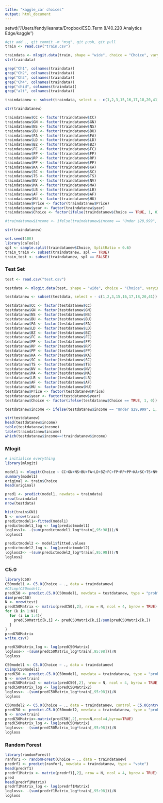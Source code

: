 ```yaml
---
title: "kaggle_car choices"
output: html_document
---
```

setwd("/Users/fendylieanata/Dropbox/ESD_Term 8/40.220 Analytics Edge/kaggle")
```r
#git add ., git commit -m "msg", git push, git pull
train <- read.csv("train.csv")

traindata <- mlogit.data(train, shape = "wide", choice = "Choice", varying = c(4:83), sep = "", alt.levels = c("Ch1","Ch2","Ch3","Ch4"), id.var = "Case")
str(traindata)

grep("Ch1", colnames(traindata))
grep("Ch2", colnames(traindata))
grep("Ch3", colnames(traindata))
grep("Ch4", colnames(traindata))
grep("chid", colnames(traindata))
grep("alt", colnames(traindata))

traindatanew <- subset(traindata, select = - c(1,2,3,15,16,17,18,20,41))

str(traindatanew)

traindatanew$CC <- factor(traindatanew$CC)
traindatanew$GN <- factor(traindatanew$GN)
traindatanew$NS <- factor(traindatanew$NS)
traindatanew$BU <- factor(traindatanew$BU)
traindatanew$FA <- factor(traindatanew$FA)
traindatanew$LD <- factor(traindatanew$LD)
traindatanew$BZ <- factor(traindatanew$BZ)
traindatanew$FC <- factor(traindatanew$FC)
traindatanew$FP <- factor(traindatanew$FP)
traindatanew$RP <- factor(traindatanew$RP)
traindatanew$PP <- factor(traindatanew$PP)
traindatanew$KA <- factor(traindatanew$KA)
traindatanew$SC <- factor(traindatanew$SC)
traindatanew$TS <- factor(traindatanew$TS)
traindatanew$NV <- factor(traindatanew$NV)
traindatanew$MA <- factor(traindatanew$MA)
traindatanew$LB <- factor(traindatanew$LB)
traindatanew$AF <- factor(traindatanew$AF)
traindatanew$HU <- factor(traindatanew$HU)
traindatanew$Price <- factor(traindatanew$Price)
traindatanew$year <- factor(traindatanew$year)
traindatanew$Choice <- factor(ifelse(traindatanew$Choice == TRUE, 1, 0))

#traindatanew$income <- ifelse(traindatanew$income == "Under $29,999", 1, ifelse(traindatanew$income == "$30,000 to $39,999", 2, ifelse(traindatanew$income =="$40,000 to $49,999", 3, ifelse(traindatanew$income =="$50,000 to $59,999", 4, ifelse(traindatanew$income =="$60,000 to $69,999", 5, ifelse(traindatanew$income =="$70,000 to $79,999", 6, ifelse(traindatanew$income =="$80,000 to $89,999", 7, ifelse(traindatanew$income =="$90,000 to $99,999", 8, ifelse(traindatanew$income =="$100,000 to $109,999", 9, ifelse(traindatanew$income == "$110,000 to $119,999", 10, ifelse(traindatanew$income == "$120,000 to $129,999", 11, ifelse(traindatanew$income == "$130,000 to $139,999", 12, ifelse(traindatanew$income == "$140,000 to $149,999", 13, ifelse(traindatanew$income == "$150,000 to $159,999", 14, ifelse(traindatanew$income == "$160,000 to $169,999", 15, ifelse(traindatanew$income == "$170,000 to $179,999", 16, ifelse(traindatanew$income == "$180,000 to $189,999", 17, ifelse(traindatanew$income == "$190,000 to $199,999", 18, ifelse(traindatanew$income == "$200,000 to $209,999", 19, ifelse(traindatanew$income == "$220,000 to $229,999", 20, ifelse(traindatanew$income == "$230,000 to $239,999", 21, ifelse(traindatanew$income == "$250,000 to $259,999", 22, ifelse(traindatanew$income == "$270,000 to $279,999", 23, ifelse(traindatanew$income == "$300,000 & Over", 24, 0))))))))))))))))))))))))

str(traindatanew)

set.seed(100)
library(caTools)
spl <- sample.split(traindatanew$Choice, SplitRatio = 0.6)
train_train <- subset(traindatanew, spl == TRUE)
train_test <- subset(traindatanew, spl == FALSE)
```

### Test Set
```r
test <- read.csv("test.csv")

testdata <- mlogit.data(test, shape = "wide", choice = "Choice", varying = c(4:83), sep = "", alt.levels = c("Ch1","Ch2","Ch3","Ch4"), id.var = "Case")

testdatanew <- subset(testdata, select = - c(1,2,3,15,16,17,18,20,41))

testdatanew$CC <- factor(testdatanew$CC)
testdatanew$GN <- factor(testdatanew$GN)
testdatanew$NS <- factor(testdatanew$NS)
testdatanew$BU <- factor(testdatanew$BU)
testdatanew$FA <- factor(testdatanew$FA)
testdatanew$LD <- factor(testdatanew$LD)
testdatanew$BZ <- factor(testdatanew$BZ)
testdatanew$FC <- factor(testdatanew$FC)
testdatanew$FP <- factor(testdatanew$FP)
testdatanew$RP <- factor(testdatanew$RP)
testdatanew$PP <- factor(testdatanew$PP)
testdatanew$KA <- factor(testdatanew$KA)
testdatanew$SC <- factor(testdatanew$SC)
testdatanew$TS <- factor(testdatanew$TS)
testdatanew$NV <- factor(testdatanew$NV)
testdatanew$MA <- factor(testdatanew$MA)
testdatanew$LB <- factor(testdatanew$LB)
testdatanew$AF <- factor(testdatanew$AF)
testdatanew$HU <- factor(testdatanew$HU)
testdatanew$Price <- factor(testdatanew$Price)
testdatanew$year <- factor(testdatanew$year)
testdatanew$Choice <- factor(ifelse(testdatanew$Choice == TRUE, 1, 0))

testdatanew$income <- ifelse(testdatanew$income == "Under $29,999", 1, ifelse(testdatanew$income == "$30,000 to $39,999", 2, ifelse(testdatanew$income =="$40,000 to $49,999", 3, ifelse(testdatanew$income =="$50,000 to $59,999", 4, ifelse(testdatanew$income =="$60,000 to $69,999", 5, ifelse(testdatanew$income =="$70,000 to $79,999", 6, ifelse(testdatanew$income =="$80,000 to $89,999", 7, ifelse(testdatanew$income =="$90,000 to $99,999", 8, ifelse(testdatanew$income =="$100,000 to $109,999", 9, ifelse(testdatanew$income == "$110,000 to $119,999", 10, ifelse(testdatanew$income == "$120,000 to $129,999", 11, ifelse(testdatanew$income == "$130,000 to $139,999", 12, ifelse(testdatanew$income == "$140,000 to $149,999", 13, ifelse(testdatanew$income == "$150,000 to $159,999", 14, ifelse(testdatanew$income == "$160,000 to $169,999", 15, ifelse(testdatanew$income == "$170,000 to $179,999", 16, ifelse(testdatanew$income == "$180,000 to $189,999", 17, ifelse(testdatanew$income == "$190,000 to $199,999", 18, ifelse(testdatanew$income == "$200,000 to $209,999", 19, ifelse(testdatanew$income == "$220,000 to $229,999", 20, ifelse(testdatanew$income == "$230,000 to $239,999", 21, ifelse(testdatanew$income == "$250,000 to $259,999", 22, ifelse(testdatanew$income == "$270,000 to $279,999", 23, ifelse(testdatanew$income == "$300,000 & Over", 24, 0))))))))))))))))))))))))

str(testdatanew)
head(testdatanew$income)
table(testdatanew$income)
table(traindatanew$income)
which(testdatanew$income==!traindatanew$income)
```

### Mlogit
```r
# initialise everything
library(mlogit)

model1 <- mlogit(Choice ~ CC+GN+NS+BU+FA+LD+BZ+FC+FP+RP+PP+KA+SC+TS+NV+MA+LB+AF+HU+Price, data = train_train)
summary(model1)
original <- train$Choice
head(original)

pred1 <- predict(model1, newdata = traindata)
nrow(traindata)
nrow(testdata)

hist(train$GN1)
N <- nrow(train)
predictmodel1<-fitted(model1)
predictmodel1_log <- log(predictmodel1)
logloss1<- -(sum(predictmodel1_log*train[,95:98]))/N
logloss1

predictmodel2 <- model1$fitted.values
predictmodel2_log <- log(predictmodel2)
logloss2<- -(sum(predictmodel2_log*train[,95:98]))/N
logloss2
```

### C5.0
```r
library(C50)
C50model1 <- C5.0(Choice ~ ., data = traindatanew)
#C5imp(C50model1)
predC50 <- predict.C5.0(C50model1, newdata = testdatanew, type = "prob")
dim(predC50)
N <- nrow(test)
predC50Matrix <- matrix(predC50[,2], nrow = N, ncol = 4, byrow = TRUE)
for (k in 1:N){
  for (i in 1:4){
    predC50Matrix[k,i] <- predC50Matrix[k,i]/sum(predC50Matrix[k,])
  }
}
predC50Matrix
write.csv()

predC50Matrix_log <- log(predC50Matrix)
logloss<- -(sum(predC50Matrix_log*train[,95:98]))/N
logloss

C50model1 <- C5.0(Choice ~ ., data = traindatanew)
C5imp(C50model1)
predC50 <- predict.C5.0(C50model1, newdata = traindatanew, type = "prob")
N <- nrow(train)
predC50Matrix2 <- matrix(predC50[,2], nrow = N, ncol = 4, byrow = TRUE)
predC50Matrix_log <- log(predC50Matrix2)
logloss<- -(sum(predC50Matrix_log*train[,95:98]))/N
logloss

C50model2 <- C5.0(Choice ~ ., data = traindatanew, control = C5.0Control(winnow = TRUE))
predC50 <- predict.C5.0(C50model2, newdata = traindatanew, type = "prob")
N <- nrow(train)
predC50Matrix<-matrix(predC50[,2],nrow=N,ncol=4,byrow=TRUE)
predC50Matrix_log <- log(predC50Matrix)
logloss<- -(sum(predC50Matrix_log*train[,95:98]))/N
logloss
```

### Random Forest
```r
library(randomForest)
ranfor1 <- randomForest(Choice ~ ., data = traindatanew)
predrf1 <- predict(ranfor1, newdata = traindatanew, type = "vote")
head(predrf1)
predrf1Matrix <- matrix(predrf1[,2], nrow = N, ncol = 4, byrow = TRUE)
pred
head(predrf1Matrix)
predrf1Matrix_log <- log(predrf1Matrix)
logloss<- -(sum(predrf1Matrix_log*train[,95:98]))/N
logloss
```
